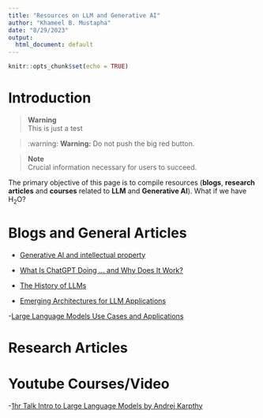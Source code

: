 ```yaml
---
title: "Resources on LLM and Generative AI"
author: "Khameel B. Mustapha"
date: "8/29/2023"
output:
  html_document: default
---
```


```r
knitr::opts_chunk$set(echo = TRUE)
```

# Introduction

> **Warning**  
> This is just a test

> :warning: **Warning:** Do not push the big red button.

> **Note** <br>
> Crucial information necessary for users to succeed.


The primary objective of this page is to compile resources (**blogs**, **research articles** and **courses** related to **LLM** and **Generative AI**). What if we have H~2~O?

# Blogs and General Articles

 - [Generative AI and intellectual property](https://www.ben-evans.com/benedictevans/2023/8/27/generative-ai-ad-intellectual-property)
 - [What Is ChatGPT Doing … and Why Does It Work?](https://writings.stephenwolfram.com/2023/02/what-is-chatgpt-doing-and-why-does-it-work/)
 
 - [The History of LLMs](https://www.turingpost.com/p/llmhistory-recap)
 
 - [Emerging Architectures for LLM Applications](https://a16z.com/2023/06/20/emerging-architectures-for-llm-applications/?utm_source=substack&utm_medium=email)
 
 -[Large Language Models Use Cases and Applications](https://vectara.com/large-language-models-use-cases/)

# Research Articles


# Youtube Courses/Video
-[1hr Talk Intro to Large Language Models by Andrej Karpthy](https://www.youtube.com/watch?v=zjkBMFhNj_g)

